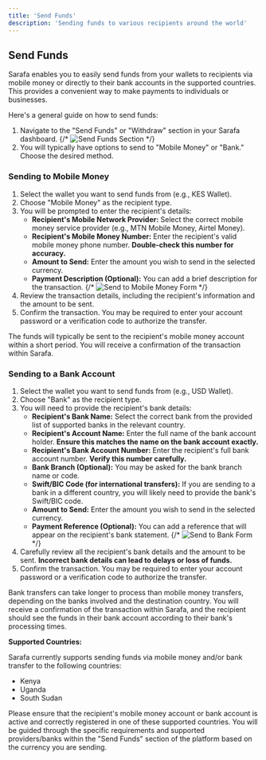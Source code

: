 ```yaml
---
title: 'Send Funds'
description: 'Sending funds to various recipients around the world'
---
```


## Send Funds

Sarafa enables you to easily send funds from your wallets to recipients via mobile money or directly to their bank accounts in the supported countries. This provides a convenient way to make payments to individuals or businesses.

Here's a general guide on how to send funds:

1.  Navigate to the "Send Funds" or "Withdraw" section in your Sarafa dashboard.
    {/* <Image src="/images/send-funds-placeholder.png" alt="Send Funds Section" /> */}
2.  You will typically have options to send to "Mobile Money" or "Bank." Choose the desired method.

### Sending to Mobile Money

1.  Select the wallet you want to send funds from (e.g., KES Wallet).
2.  Choose "Mobile Money" as the recipient type.
3.  You will be prompted to enter the recipient's details:
    * **Recipient's Mobile Network Provider:** Select the correct mobile money service provider (e.g., MTN Mobile Money, Airtel Money).
    * **Recipient's Mobile Money Number:** Enter the recipient's valid mobile money phone number. **Double-check this number for accuracy.**
    * **Amount to Send:** Enter the amount you wish to send in the selected currency.
    * **Payment Description (Optional):** You can add a brief description for the transaction.
    {/* <Image src="/images/send-mobile-money-form-placeholder.png" alt="Send to Mobile Money Form" /> */}
4.  Review the transaction details, including the recipient's information and the amount to be sent.
5.  Confirm the transaction. You may be required to enter your account password or a verification code to authorize the transfer.

The funds will typically be sent to the recipient's mobile money account within a short period. You will receive a confirmation of the transaction within Sarafa.

### Sending to a Bank Account

1.  Select the wallet you want to send funds from (e.g., USD Wallet).
2.  Choose "Bank" as the recipient type.
3.  You will need to provide the recipient's bank details:
    * **Recipient's Bank Name:** Select the correct bank from the provided list of supported banks in the relevant country.
    * **Recipient's Account Name:** Enter the full name of the bank account holder. **Ensure this matches the name on the bank account exactly.**
    * **Recipient's Bank Account Number:** Enter the recipient's full bank account number. **Verify this number carefully.**
    * **Bank Branch (Optional):** You may be asked for the bank branch name or code.
    * **Swift/BIC Code (for international transfers):** If you are sending to a bank in a different country, you will likely need to provide the bank's Swift/BIC code.
    * **Amount to Send:** Enter the amount you wish to send in the selected currency.
    * **Payment Reference (Optional):** You can add a reference that will appear on the recipient's bank statement.
    {/* <Image src="/images/send-bank-form-placeholder.png" alt="Send to Bank Form" /> */}
4.  Carefully review all the recipient's bank details and the amount to be sent. **Incorrect bank details can lead to delays or loss of funds.**
5.  Confirm the transaction. You may be required to enter your account password or a verification code to authorize the transfer.

Bank transfers can take longer to process than mobile money transfers, depending on the banks involved and the destination country. You will receive a confirmation of the transaction within Sarafa, and the recipient should see the funds in their bank account according to their bank's processing times.

**Supported Countries:**

Sarafa currently supports sending funds via mobile money and/or bank transfer to the following countries:

* Kenya
* Uganda
* South Sudan

Please ensure that the recipient's mobile money account or bank account is active and correctly registered in one of these supported countries. You will be guided through the specific requirements and supported providers/banks within the "Send Funds" section of the platform based on the currency you are sending.

